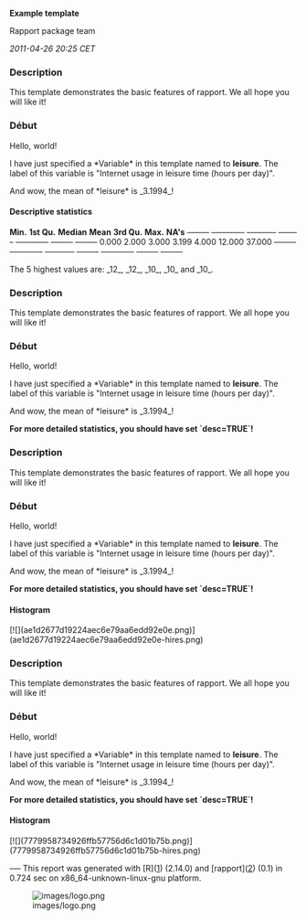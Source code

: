 '''Example template'''

Rapport package team

''2011-04-26 20:25 CET''


=== Description ===

This template demonstrates the basic features of rapport. We all hope you will like it! 

=== Début ===

Hello, world! 

I have just specified a *Variable* in this template named to '''leisure'''. The label of this variable is "Internet usage in leisure time (hours per day)". 

And wow, the mean of *leisure* is _3.1994_! 

==== Descriptive statistics ====

'''Min.'''   '''1st Qu.'''   '''Median'''   '''Mean'''   '''3rd Qu.'''   '''Max.'''   '''NA's'''  
<s>------</s> <s>---------</s> <s>--------</s> <s>------</s> <s>---------</s> <s>------</s> <s>------</s>
0.000      2.000         3.000        3.199      4.000         12.000     37.000    
<s>------</s> <s>---------</s> <s>--------</s> <s>------</s> <s>---------</s> <s>------</s> <s>------</s>

The 5 highest values are: _12_, _12_, _10_, _10_ and _10_. 

=== Description ===

This template demonstrates the basic features of rapport. We all hope you will like it! 

=== Début ===

Hello, world! 

I have just specified a *Variable* in this template named to '''leisure'''. The label of this variable is "Internet usage in leisure time (hours per day)". 

And wow, the mean of *leisure* is _3.1994_! 

'''For more detailed statistics, you should have set `desc=TRUE`!''' 

=== Description ===

This template demonstrates the basic features of rapport. We all hope you will like it! 

=== Début ===

Hello, world! 

I have just specified a *Variable* in this template named to '''leisure'''. The label of this variable is "Internet usage in leisure time (hours per day)". 

And wow, the mean of *leisure* is _3.1994_! 

'''For more detailed statistics, you should have set `desc=TRUE`!''' 

==== Histogram ====

[![](ae1d2677d19224aec6e79aa6edd92e0e.png)](ae1d2677d19224aec6e79aa6edd92e0e-hires.png) 

=== Description ===

This template demonstrates the basic features of rapport. We all hope you will like it! 

=== Début ===

Hello, world! 

I have just specified a *Variable* in this template named to '''leisure'''. The label of this variable is "Internet usage in leisure time (hours per day)". 

And wow, the mean of *leisure* is _3.1994_! 

'''For more detailed statistics, you should have set `desc=TRUE`!''' 

==== Histogram ====

[![](7779958734926ffb57756d6c1d01b75b.png)](7779958734926ffb57756d6c1d01b75b-hires.png) 

<s>---</s>
This report was generated with [R]([http://www.r-project.org/]) (2.14.0) and [rapport]([http://al3xa.github.com/rapport/]) (0.1) in 0.724 sec on x86_64-unknown-linux-gnu platform. 

[[Image:images/logo.png|center]]

<!-- wiki code generated by txt2tags 2.6 (http://txt2tags.org) -->
<!-- cmdline: txt2tags -\-encoding=UTF-8 -t wiki -o demo/example.wiki demo/example.txt -->
